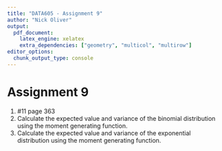 ```yaml
---
title: "DATA605 - Assignment 9"
author: "Nick Oliver"
output:
  pdf_document:
    latex_engine: xelatex
    extra_dependencies: ["geometry", "multicol", "multirow"]
editor_options: 
  chunk_output_type: console
---
```


# Assignment 9

1. #11 page 363
2. Calculate the expected value and variance of the binomial distribution using the moment generating function.
3. Calculate the expected value and variance of the exponential distribution using the moment generating function.